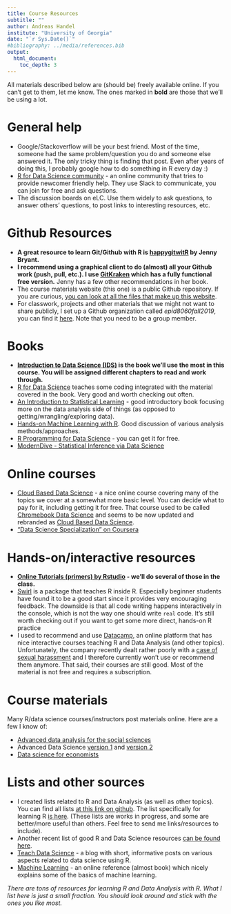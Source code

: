 ---
title: Course Resources
subtitle: ""
author: Andreas Handel
institute: "University of Georgia"
date: "`r Sys.Date()`"
#bibliography: ../media/references.bib
output: 
  html_document:
    toc_depth: 3
---

All materials described below are (should be) freely available online. If you can't get to them, let me know. The ones marked in __bold__ are those that we'll be using a lot.




# General help
* Google/Stackoverflow will be your best friend. Most of the time, someone had the same problem/question you do and someone else answered it. The only tricky thing is finding that post. Even after years of doing this, I probably google how to do something in R every day :)
* [R for Data Science community](https://www.rfordatasci.com/) - an online community that tries to provide newcomer friendly help. They use Slack to communicate, you can join for free and ask questions.
* The discussion boards on eLC. Use them widely to ask questions, to answer others' questions, to post links to interesting resources, etc.


# Github Resources

* __A great resource to learn Git/Github with R is [happygitwitR](https://happygitwithr.com/) by Jenny Bryant.__
* __I recommend using a graphical client to do (almost) all your Github work (push, pull, etc.). I use [GitKraken](https://www.gitkraken.com/) which has a fully functional free version.__ Jenny has a few other recommendations in her book. 
* The course materials website (this one) is a public Github repository. If you are curious, [you can look at all the files that make up this website](https://github.com/andreashandel/MADAcourse).
* For classwork, projects and other materials that we might not want to share publicly, I set up a Github organization called _epid8060fall2019_, you can find it [here](https://github.com/epid8060fall2019). Note that you need to be a group member.  


# Books
* __[Introduction to Data Science (IDS)](https://rafalab.github.io/dsbook/) is the book we'll use the most in this course. You will be assigned different chapters to read and work through.__
* [R for Data Science](http://r4ds.had.co.nz/index.html) teaches some coding integrated with the material covered in the book. Very good and worth checking out often. 
* [An Introduction to Statistical Learning](http://www-bcf.usc.edu/~gareth/ISL/) - good introductory book focusing more on the data analysis side of things (as opposed to getting/wrangling/exploring data).
* [Hands-on Machine Learning with R](https://bradleyboehmke.github.io/HOML/). Good discussion of various analysis methods/approaches.
* [R Programming for Data Science](https://leanpub.com/rprogramming) - you can get it for free.
* [ModernDive - Statistical Inference via Data Science](https://moderndive.com) 

# Online courses

* [Cloud Based Data Science](https://leanpub.com/universities/set/jhu/chromebook-data-science) - a nice online course covering many of the topics we cover at a somewhat more basic level. You can decide what to pay for it, including getting it for free. That course used to be called [Chromebook Data Science](https://jhudatascience.org/chromebookdatascience/index.html) and seems to be now updated and rebranded as [Cloud Based Data Science](https://www.clouddatascience.org/).
* ["Data Science Specialization" on Coursera](https://www.coursera.org/specialization/jhudatascience/1)


# Hands-on/interactive resources

* __[Online Tutorials (primers) by Rstudio](https://rstudio.cloud/learn/primers) - we'll do several of those in the class.__
* [Swirl](http://swirlstats.com) is a package that teaches R inside R. Especially beginner students have found it to be a good start since it provides very encouraging feedback. The downside is that all code writing happens interactively in the console, which is not the way one should write `real` code. It's still worth checking out if you want to get some more direct, hands-on R practice
* I used to recommend and use [Datacamp](https://www.datacamp.com/), an online platform that has nice interactive courses teaching R and Data Analysis (and other topics). Unfortunately, the company recently dealt rather poorly with a [case of sexual harassment](https://www.buzzfeednews.com/article/daveyalba/datacamp-sexual-harassment-metoo-tech-startup) and I therefore currently won't use or recommend them anymore. That said, their courses are still good. Most of the material is not free and requires a subscription.


# Course materials
Many R/data science courses/instructors post materials online. Here are a few I know of:

* [Advanced data analysis for the social sciences](http://www.princeton.edu/~mjs3/soc504_s2015/)
* Advanced Data Science [version 1](http://jtleek.com/advdatasci/index.html) and [version 2](https://jhu-advdatasci.github.io/2018/index.html)
* [Data science for economists](https://github.com/uo-ec607/lectures)

# Lists and other sources

* I created lists related to R and Data Analysis (as well as other topics). You can find all lists [at this link on github](https://github.com/ahgroup/research-and-teaching-resource-lists). The list specifically for learning R [is here](https://github.com/ahgroup/research-and-teaching-resource-lists/blob/master/R_Resources.md). (These lists are works in progress, and some are better/more useful than others. Feel free to send me links/resources to include).
* Another recent list of good R and Data Science resources [can be found here](https://github.com/Chris-Engelhardt/data_sci_guide).
* [Teach Data Science](https://teachdatascience.com/) - a blog with short, informative posts on various aspects related to data science using R.
* [Machine Learning](https://m-clark.github.io/introduction-to-machine-learning/) - an online reference (almost book) which nicely explains some of the basics of machine learning.


_There are tons of resources for learning R and Data Analysis with R. What I list here is just a small fraction. You should look around and stick with the ones you like most._